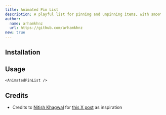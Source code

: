 ```yaml
---
title: Animated Pin List
description: A playful list for pinning and unpinning items, with smooth animated transitions as items move between groups.
author:
  name: arhamkhnz
  url: https://github.com/arhamkhnz
new: true
---
```


<ComponentPreview name="animated-pin-list-demo" />

## Installation

<ComponentInstallation name="animated-pin-list" />

## Usage

```tsx
<AnimatedPinList />
```

## Credits

- Credits to [Nitish Khagwal](https://x.com/nitishkmrk) for [this X post](https://x.com/nitishkmrk/status/1933050634594660800) as inspiration
